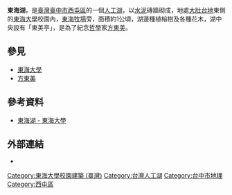 {{Expand|time=2014-06-15}}
{{Infobox lake
| lake_name          = 東海湖
| image         = Tunghai_lake.JPG
| alt           = 東海湖
| caption       = 東海湖，圖中涼亭為東美亭
| image_bathymetry   = 
| alt_bathymetry     = 
| caption_bathymetry = 
| location           = {{ROC}}[[臺中市|臺中市]][[西屯區|西屯區]]
| coords             = {{coord|24|10|51|N|120|36|32|E|region:TW_type:waterbody|display =inline,title}}
| type               = [[人工湖|人工湖]]
| inflow             = 
| outflow            = 
| catchment          = 
| basin_countries    = 
| date-built         = {{Start date|1982||}}
| date-flooded       = {{Start date|1982||}}
| agency             = [[東海大學_(台灣)|東海大學]]
| length             = 
| width              = 
| area               = 1 公頃
| depth              = 
| max-depth          = 
| volume             = 
| residence_time     = 
| shore              = 
| elevation          = 135公尺
| frozen             = 
| islands            = 
| cities             = [[臺中市|臺中市]]
| reference          =
}}
'''東海湖'''，是[[臺灣|臺灣]][[臺中市|臺中市]][[西屯區|西屯區]]的一個[[人工湖|人工湖]]，以[[水泥|水泥]]磚牆砌成，地處[[大肚台地|大肚台地]]東側的[[東海大學_(台灣)|東海大學]]校園內，[[東海大學實習農牧場|東海牧場]]旁，面積約1公頃，湖邊種植榕樹及各種花木，湖中央設有「東美亭」，是為了紀念[[哲學|哲學]]家[[方東美|方東美]]。

== 參見 ==
*[[東海大學_(台灣)|東海大學]]
*[[方東美|方東美]]

== 參考資料 ==
*[https://web.archive.org/web/20140223061934/http://wwwo.thu.edu.tw/3_common/x_specially/takewalk/1_guide/3_spot.php?no=19 東海湖 - 東海大學]{{zh-tw}}

== 外部連結 ==
*{{YouTube|lifeartscca|http://www.youtube.com/watch?v=N2E9kF_JXds|h=|m=4|s=25|language=中文}}

{{東海大學}}
[[Category:東海大學校園建築_(臺灣)|Category:東海大學校園建築 (臺灣)]]
[[Category:台灣人工湖|Category:台灣人工湖]]
[[Category:台中市地理|Category:台中市地理]]
[[Category:西屯區|Category:西屯區]]